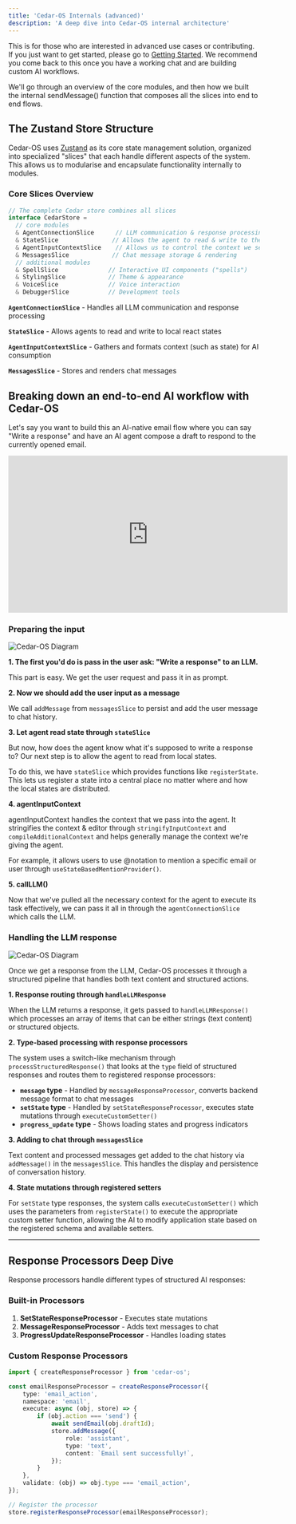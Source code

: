 ```yaml
---
title: 'Cedar-OS Internals (advanced)'
description: 'A deep dive into Cedar-OS internal architecture'
---
```


This is for those who are interested in advanced use cases or contributing. If you just want to get started, please go to [Getting Started](/getting-started/getting-started). We recommend you come back to this once you have a working chat and are building custom AI workflows.

We'll go through an overview of the core modules, and then how we built the internal sendMessage() function that composes all the slices into end to end flows.

## The Zustand Store Structure

Cedar-OS uses [Zustand](https://zustand-demo.pmnd.rs/) as its core state management solution, organized into specialized "slices" that each handle different aspects of the system. This allows us to modularise and encapsulate functionality internally to modules.

### Core Slices Overview

```typescript
// The complete Cedar store combines all slices
interface CedarStore =
  // core modules
  & AgentConnectionSlice      // LLM communication & response processing
  & StateSlice               // Allows the agent to read & write to the state
  & AgentInputContextSlice    // Allows us to control the context we send to the agent, including state ^
  & MessagesSlice            // Chat message storage & rendering
  // additional modules
  & SpellSlice              // Interactive UI components ("spells")
  & StylingSlice            // Theme & appearance
  & VoiceSlice              // Voice interaction
  & DebuggerSlice           // Development tools
```

**`AgentConnectionSlice`** - Handles all LLM communication and response processing

**`StateSlice`** - Allows agents to read and write to local react states

**`AgentInputContextSlice`** - Gathers and formats context (such as state) for AI consumption

**`MessagesSlice`** - Stores and renders chat messages

## Breaking down an end-to-end AI workflow with Cedar-OS

Let's say you want to build this an AI-native email flow where you can say "Write a response" and have an AI agent compose a draft to respond to the currently opened email.

<iframe
	width='560'
	height='315'
	src='https://www.youtube.com/embed/y6oEyCjSiPA'
	title='AI-Native Email'
	frameBorder='0'
	allow='accelerometer; autoplay; clipboard-write; encrypted-media; gyroscope; picture-in-picture'
	allowFullScreen></iframe>

### Preparing the input

<img src='/images/gettingInput.png' alt='Cedar-OS  Diagram' />

**1. The first you'd do is pass in the user ask: "Write a response" to an LLM.**

This part is easy. We get the user request and pass it in as prompt.

**2. Now we should add the user input as a message**

We call `addMessage` from `messagesSlice` to persist and add the user message to chat history.

**3. Let agent read state through `stateSlice`**

But now, how does the agent know what it's supposed to write a response to? Our next step is to allow the agent to read from local states.

To do this, we have `stateSlice` which provides functions like `registerState`. This lets us register a state into a central place no matter where and how the local states are distributed.

**4. agentInputContext**

agentInputContext handles the context that we pass into the agent. It stringifies the context & editor through `stringifyInputContext` and `compileAdditionalContext` and helps generally manage the context we're giving the agent.

For example, it allows users to use @notation to mention a specific email or user through `useStateBasedMentionProvider()`.

**5. callLLM()**

Now that we've pulled all the necessary context for the agent to execute its task effectively, we can pass it all in through the `agentConnectionSlice` which calls the LLM.

### Handling the LLM response

<img src='/images/handlingLLMResponse.png' alt='Cedar-OS  Diagram' />

Once we get a response from the LLM, Cedar-OS processes it through a structured pipeline that handles both text content and structured actions.

**1. Response routing through `handleLLMResponse`**

When the LLM returns a response, it gets passed to `handleLLMResponse()` which processes an array of items that can be either strings (text content) or structured objects.

**2. Type-based processing with response processors**

The system uses a switch-like mechanism through `processStructuredResponse()` that looks at the `type` field of structured responses and routes them to registered response processors:

- **`message` type** - Handled by `messageResponseProcessor`, converts backend message format to chat messages
- **`setState` type** - Handled by `setStateResponseProcessor`, executes state mutations through `executeCustomSetter()`
- **`progress_update` type** - Shows loading states and progress indicators

**3. Adding to chat through `messagesSlice`**

Text content and processed messages get added to the chat history via `addMessage()` in the `messagesSlice`. This handles the display and persistence of conversation history.

**4. State mutations through registered setters**

For `setState` type responses, the system calls `executeCustomSetter()` which uses the parameters from `registerState()` to execute the appropriate custom setter function, allowing the AI to modify application state based on the registered schema and available setters.

---

## Response Processors Deep Dive

Response processors handle different types of structured AI responses:

### Built-in Processors

1. **SetStateResponseProcessor** - Executes state mutations
2. **MessageResponseProcessor** - Adds text messages to chat
3. **ProgressUpdateResponseProcessor** - Handles loading states

### Custom Response Processors

```typescript
import { createResponseProcessor } from 'cedar-os';

const emailResponseProcessor = createResponseProcessor({
	type: 'email_action',
	namespace: 'email',
	execute: async (obj, store) => {
		if (obj.action === 'send') {
			await sendEmail(obj.draftId);
			store.addMessage({
				role: 'assistant',
				type: 'text',
				content: `Email sent successfully!`,
			});
		}
	},
	validate: (obj) => obj.type === 'email_action',
});

// Register the processor
store.registerResponseProcessor(emailResponseProcessor);
```
